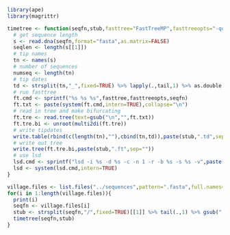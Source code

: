 ```r
library(ape)
library(magrittr)
```

```r
timetree <- function(seqfn,stub,fasttree="FastTreeMP",fasttreeopts="-quiet -nopr -nosupport -gamma -nt -gtr "){
  # get sequence length
  s <- read.dna(seqfn,format="fasta",as.matrix=FALSE)
  seqlen <- length(s[[1]])
  # tip names
  tn <- names(s)
  # number of sequences
  numseq <- length(tn)
  # tip dates
  td <- strsplit(tn,"_",fixed=TRUE) %>% lapply(.,tail,1) %>% as.double %>% unlist
  # run fasttree
  ft.cmd <- sprintf("%s %s %s",fasttree,fasttreeopts,seqfn)
  ft.txt <- paste(system(ft.cmd,intern=TRUE),collapse="\n")
  # read in tree and make bifurcating
  ft.tre <- read.tree(text=gsub("\n","",ft.txt))
  ft.tre.bi <- unroot(multi2di(ft.tre))
  # write tipdates 
  write.table(rbind(c(length(tn),""),cbind(tn,td)),paste(stub,".td",sep=""),col.names=FALSE,row.names=FALSE,quote=FALSE)
  # write out tree
  write.tree(ft.tre.bi,paste(stub,".ft",sep=""))
  # use lsd
  lsd.cmd <- sprintf("lsd -i %s -d %s -c -n 1 -r -b %s -s %s -v",paste(stub,".ft",sep=""),paste(stub,".td",sep=""),paste(10),paste(seqlen))
  lsd <- system(lsd.cmd,intern=TRUE)
}
```

```r
village.files <- list.files("../sequences",pattern=".fasta",full.names=TRUE)
for(i in 1:length(village.files)){
  print(i)
  seqfn <- village.files[i]
  stub <- strsplit(seqfn,"/",fixed=TRUE)[[1]] %>% tail(.,1) %>% gsub(".fasta","",.,fixed=TRUE)
  timetree(seqfn,stub)
}
```

